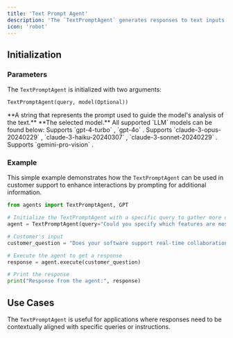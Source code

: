 ```yaml
---
title: 'Text Prompt Agent'
description: 'The `TextPromptAgent` generates responses to text inputs that are augmented with a specific query.'
icon: 'robot'
---
```


## Initialization
### Parameters

The `TextPromptAgent` is initialized with two arguments: 

```
TextPromptAgent(query, model(Optional))
```
<ResponseField name="query" type="String" required>
**A string that represents the prompt used to guide the model's analysis of the text.**
</ResponseField>

<ResponseField name="model" type="Optional[LLM]">
  **The selected model.** All supported `LLM` models can be found below: 
  <Expandable title="Supported MultimodalLLMs">
    <ResponseField name="GPT4Vision()" type="OCRModel (Default)">
      Supports `gpt-4-turbo` , `gpt-4o` .
    </ResponseField>
    <ResponseField name="TextractModel()" type="OCRModel">
    </ResponseField>
    <ResponseField name="Claude()" type="OCRModel">
      Supports `claude-3-opus-20240229` , `claude-3-haiku-20240307` , `claude-3-sonnet-20240229` .
    </ResponseField>
    <ResponseField name="Gemini()" type="OCRModel">
      Supports `gemini-pro-vision` .
    </ResponseField>

  </Expandable>
</ResponseField>

### Example
This simple example demonstrates how the `TextPromptAgent` can be used in customer support to enhance interactions by prompting for additional information.

```python example.py
from agents import TextPromptAgent, GPT

# Initialize the TextPromptAgent with a specific query to gather more details
agent = TextPromptAgent(query="Could you specify which features are most important for your use case?", model=GPT())

# Customer's input
customer_question = "Does your software support real-time collaboration?"

# Execute the agent to get a response
response = agent.execute(customer_question)

# Print the response
print("Response from the agent:", response)
```

## Use Cases
The `TextPromptAgent` is useful for applications where responses need to be contextually aligned with specific queries or instructions.